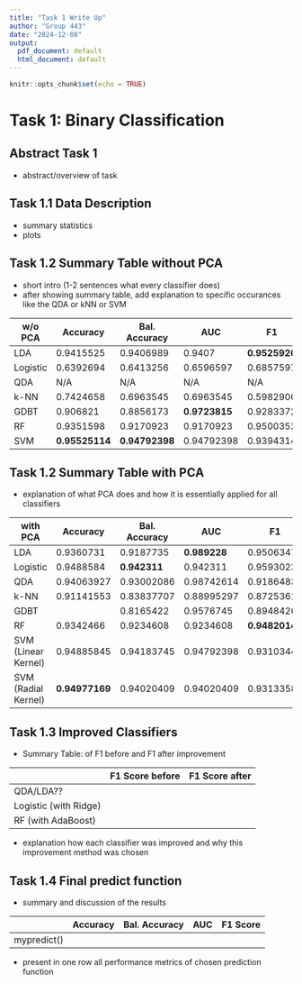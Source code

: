 ```yaml
---
title: "Task 1 Write Up"
author: "Group 443"
date: "2024-12-08"
output:
  pdf_document: default
  html_document: default
---
```


```r
knitr::opts_chunk$set(echo = TRUE)
```

# Task 1: Binary Classification

## Abstract Task 1

-   abstract/overview of task

## Task 1.1 Data Description

-   summary statistics
-   plots

## Task 1.2 Summary Table without PCA

-   short intro (1-2 sentences what every classifier does)
-   after showing summary table, add explanation to specific occurances like the QDA or kNN or SVM

| w/o PCA  | Accuracy        | Bal. Accuracy  | AUC           | F1            |
|----------|-----------------|----------------|---------------|---------------|
| LDA      | 0.9415525       | 0.9406989      | 0.9407        | **0.9525926** |
| Logistic | 0.6392694       | 0.6413256      | 0.6596597     | 0.6857597     |
| QDA      | N/A             | N/A            | N/A           | N/A           |
| k-NN     | 0.7424658       | 0.6963545      | 0.6963545     | 0.5982906     |
| GDBT     | 0.906821        | 0.8856173      | **0.9723815** | 0.9283372     |
| RF       | 0.9351598       | 0.9170923      | 0.9170923     | 0.9500352     |
| SVM      | **0.95525114**  | **0.94792398** | 0.94792398    | 0.9394314     |

## Task 1.2 Summary Table with PCA

-   explanation of what PCA does and how it is essentially applied for all classifiers

| with PCA            | Accuracy       | Bal. Accuracy | AUC          | F1            |
|-----------------|--------------|--------------|--------------|--------------|
| LDA                 | 0.9360731      | 0.9187735     | **0.989228** | 0.9506347     |
| Logistic            | 0.9488584      | **0.942311**  | 0.942311     | 0.9593023     |
| QDA                 | 0.94063927     | 0.93002086    | 0.98742614   | 0.91864831    |
| k-NN                | 0.91141553     | 0.83837707    | 0.88995297   | 0.87253614    |
| GDBT                |                | 0.8165422     | 0.9576745    | 0.8948426     |
| RF                  | 0.9342466      | 0.9234608     | 0.9234608    | **0.9482014** |
| SVM (Linear Kernel) | 0.94885845     | 0.94183745    | 0.94792398   | 0.93103448    |
| SVM (Radial Kernel) | **0.94977169** | 0.94020409    | 0.94020409   | 0.93133583    |

## Task 1.3 Improved Classifiers

-   Summary Table: of F1 before and F1 after improvement

|                       | F1 Score before | F1 Score after |
|-----------------------|-----------------|----------------|
| QDA/LDA??             |                 |                |
| Logistic (with Ridge) |                 |                |
| RF (with AdaBoost)    |                 |                |

-   explanation how each classifier was improved and why this improvement method was chosen

## Task 1.4 Final predict function

-   summary and discussion of the results

|             | Accuracy | Bal. Accuracy | AUC | F1 Score |
|-------------|----------|---------------|-----|----------|
| mypredict() |          |               |     |          |

-   present in one row all performance metrics of chosen prediction function
